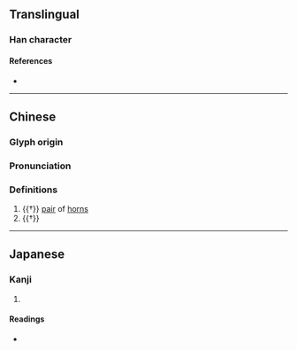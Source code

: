 {{character info/new}}
==Translingual==

===Han character===
{{Han char|rn=93|rad=牛|as=04|sn=8|four=|canj=HQI,XHQI|ids=⿰牜戈}}

====References====
* {{Han ref|kx=0699.111|dkj=19962|dj=1112.020|hdz=31803.090|uh=726B|ud=29291}}

----
==Chinese==
{{zh-forms}}

===Glyph origin===
{{Han etym}}

===Pronunciation===
{{zh-pron
|m=gē,qiāng
|mc=y
|oc=y
|cat=n
}}

===Definitions===
{{zh-hanzi}}

# {{†}} [[pair]] of [[horn]]s
# {{†}} {{zh-alt-form|戕}}

----

==Japanese==

===Kanji===
{{ja-kanji|grade=|rs=牛04}}

# {{rfdef|ja|sort=牛04}}

====Readings====
* {{ja-readings|on=[[か]] (ka), [[ばつ]] (batsu)|kun=[[きる]] (kiru)}}